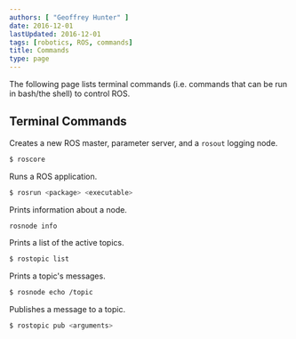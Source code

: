 ```yaml
---
authors: [ "Geoffrey Hunter" ]
date: 2016-12-01
lastUpdated: 2016-12-01
tags: [robotics, ROS, commands]
title: Commands
type: page
---
```


The following page lists terminal commands (i.e. commands that can be run in bash/the shell) to control ROS.

## Terminal Commands

Creates a new ROS master, parameter server, and a `rosout` logging node.

```sh    
$ roscore
```

Runs a ROS application.

```sh
$ rosrun <package> <executable> 
```

Prints information about a node.

```sh    
rosnode info
```

Prints a list of the active topics.

```sh    
$ rostopic list
```

Prints a topic's messages.

```sh    
$ rosnode echo /topic
```

Publishes a message to a topic.

```sh    
$ rostopic pub <arguments>
```